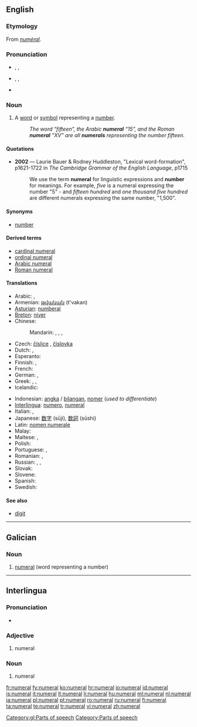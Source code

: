 {{also|numéral}}
==English==
{{wikipedia}}

===Etymology===
From {{etyl|frm}} ''[[numéral]]''.

===Pronunciation===
* {{a|RP}} {{enPR|nyo͞o'mərəl}}, {{IPA|/ˈnjuːməɹəl/}}, {{SAMPA|/'nju:m@r@l/}}
* {{a|US}} {{enPR|no͞o'mərəl}}, {{IPA|/ˈnumɝəl/}}, {{SAMPA|/'num3r@l/}}
* {{audio|en-us-numeral.ogg|Audio (US)}}

===Noun===
{{en-noun}}

# A [[word]] or [[symbol]] representing a [[number]].
#: ''The word “fifteen”, the Arabic '''numeral''' “15”, and the Roman '''numeral''' “XV” are all '''numerals''' representing the number fifteen.''

====Quotations====
* '''2002''' — Laurie Bauer & Rodney Huddleston, "Lexical word-formation", p1621-1722 in ''The Cambridge Grammar of the English Language'', p1715
*: We use the term '''numeral''' for linguistic expressions and '''number''' for meanings.  For example, ''five'' is a numeral expressing the number "5" - and ''fifteen hundred'' and ''one thousand five hundred'' are different numerals expressing the same number, "1,500".

====Synonyms====
* {{sense|word or symbol representing a number}} [[number]]

====Derived terms====
* [[cardinal numeral]]
* [[ordinal numeral]]
* [[Arabic numeral]]
* [[Roman numeral]]

====Translations====
{{trans-top|word or symbol representing a number}}
* Arabic: {{t|ar|عدد|m|tr=`adad|sc=Arab}}, {{t-|ar|رقم|m|tr=raqam|sc=Arab}}
* Armenian: [[թվական]] (t'vakan)
* [[Asturian]]: [[numberal]]
* [[Breton]]: [[niver]] {{m}}
* Chinese:
*: Mandarin: {{t-|cmn|數詞|sc=Hani}},  {{t|cmn|数词|tr=shùcí|sc=Hani}},  {{t-|cmn|數字|sc=Hani}},  {{t-|cmn|数字|tr=shùzì|sc=Hani}}
* Czech: [[číslice]] {{f}} {{i|symbol}}, [[číslovka]] {{f}} {{i|word}}
* Dutch: {{t+|nl|nummer|n}}, {{t+|nl|getal|n}}
* Esperanto: {{t-|eo|numeralo|xs=Esperanto}}
* Finnish: {{t+|fi|numero}}, {{t+|fi|numeraali}}
* French: {{t+|fr|chiffre|m}}
* German: {{t+|de|Zahl|f}}, {{t+|de|Ziffer|f}}
* Greek: {{t+|el|αριθμός|m|tr=arithmós|sc=Grek}}, {{t+|el|νούμερο|n|tr=número|sc=Grek}}, {{t+|el|ψηφίο|n|tr=psephío|sc=Grek}}
* Icelandic: {{t+|is|töluorð|n}}
{{trans-mid}}
* Indonesian: [[angka]] / [[bilang|bilangan]], [[nomer]] (''used to differentiate'')
* [[Interlingua]]: [[numero#Interlingua|numero]], [[numeral#Interlingua|numeral]]
* Italian: {{t+|it|numero|m}}, {{t+|it|cifra|f}}
* Japanese: [[数字]] (sūji), [[数詞]] (sūshi)
* Latin: [[nomen numerale]]
* Malay: {{t+|ms|angka|xs=Malay}}
* Maltese: {{t-|mt|numru|xs=Maltese}}, {{t-|mt|ċifra|xs=Maltese}}
* Polish: {{t+|pl|liczebnik|m}}
* Portuguese: {{t+|pt|número}}, {{t+|pt|numeral}}
* Romanian: {{t+|ro|număr|n}}, {{t+|ro|numeral|n}}
* Russian: {{t+|ru|числительное|tr=čislítel’noje|sc=Cyrl}},  {{t-|ru|имя числительное|n|tr=ímja čislítel’noje|sc=Cyrl}},  {{t+|ru|цифра|f|tr=cífra|sc=Cyrl}}
* Slovak: {{t-|sk|číslovka|f}}
* Slovene: {{t-|sl|številka}}
* Spanish: {{t-|es|numeral|m}}
* Swedish: {{t+|sv|siffra|c}}
{{trans-bottom}}

====See also====
* [[digit]]

----

==Galician==

===Noun===
{{gl-noun|m|numerais}}

# {{grammar|lang=gl}} [[#English|numeral]] (word representing a number)

[[Category:gl:Parts of speech]]

----

==Interlingua==

===Pronunciation===
* {{IPA|/numeˈral/|lang=ia}}

===Adjective===
{{infl|ia|adjective}}

# numeral

===Noun===
{{infl|ia|noun}}

# numeral

[[Category:Parts of speech]]

[[fr:numeral]]
[[fy:numeral]]
[[ko:numeral]]
[[hr:numeral]]
[[io:numeral]]
[[id:numeral]]
[[is:numeral]]
[[it:numeral]]
[[lt:numeral]]
[[li:numeral]]
[[hu:numeral]]
[[ml:numeral]]
[[nl:numeral]]
[[ja:numeral]]
[[pl:numeral]]
[[pt:numeral]]
[[ro:numeral]]
[[ru:numeral]]
[[fi:numeral]]
[[ta:numeral]]
[[te:numeral]]
[[tr:numeral]]
[[vi:numeral]]
[[zh:numeral]]
